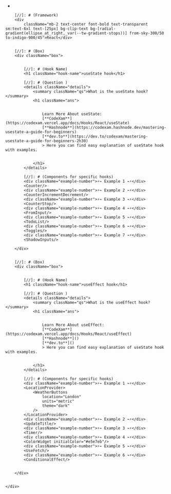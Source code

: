 






-




<div className="main-bg">
    <div className="flex-item">


        [//]: # (Framework)
        <div
            className="mb-2 text-center font-bold text-transparent sm:text-6xl text-[25px] bg-clip-text bg-[radial-gradient(ellipse_at_right,_var(--tw-gradient-stops))] from-sky-300/50 to-indigo-900/45">React</div>


        [//]: # (Box)
        <div className="box">


            [//]: # (Hook Name)
            <h1 className="hook-name">useState hook</h1>

            [//]: # (Question )
            <details className="details">
                <summary className="qs">What is the useState hook?</summary>
                <h1 className="ans">


                    Learn More About useState:
                    [**CodeXam**](https://codexam.vercel.app/docs/Hooks/React/useState)
                    [**Hashnode**](https://codexam.hashnode.dev/mastering-usestate-a-guide-for-beginners)
                    [**dev.to**](https://dev.to/codexam/mastering-usestate-a-guide-for-beginners-2h30)
                    > Here you can find easy explanation of useState hook with examples.


                </h1>
            </details>

            [//]: # (Components for specific hooks)
            <div className="example-number">⚡⌁ Example 1 ⌁⚡</div>
            <Counter/>
            <div className="example-number">⚡⌁ Example 2 ⌁⚡</div>
            <CounterIncrementDecrement/>
            <div className="example-number">⚡⌁ Example 3 ⌁⚡</div>
            <CounterStop/>
            <div className="example-number">⚡⌁ Example 4 ⌁⚡</div>
            <FromInput/>
            <div className="example-number">⚡⌁ Example 5 ⌁⚡</div>
            <TodoList/>
            <div className="example-number">⚡⌁ Example 6 ⌁⚡</div>
            <Toggles/>
            <div className="example-number">⚡⌁ Example 7 ⌁⚡</div>
            <ShadowInputs/>

        </div>


        [//]: # (Box)
        <div className="box">


            [//]: # (Hook Name)
            <h1 className="hook-name">useEffect hook</h1>

            [//]: # (Question )
            <details className="details">
                <summary className="qs">What is the useEffect hook?</summary>
                <h1 className="ans">


                    Learn More About useEffect:
                    [**CodeXam**](https://codexam.vercel.app/docs/Hooks/React/useEffect)
                    [**Hashnode**]()
                    [**dev.to**]()
                    > Here you can find easy explanation of useState hook with examples.


                </h1>
            </details>

            [//]: # (Components for specific hooks)
            <div className="example-number">⚡⌁ Example 1 ⌁⚡</div>
            <LocationProvider>
                <WeatherButtons
                    location="London"
                    units="metric"
                    theme="dark"
                />
            </LocationProvider>
            <div className="example-number">⚡⌁ Example 2 ⌁⚡</div>
            <UpdateTitle/>
            <div className="example-number">⚡⌁ Example 3 ⌁⚡</div>
            <Timer/>
            <div className="example-number">⚡⌁ Example 4 ⌁⚡</div>
            <ColorWidget initialColor="#e5e7eb"/>
            <div className="example-number">⚡⌁ Example 5 ⌁⚡</div>
            <UseFetch/>
            <div className="example-number">⚡⌁ Example 6 ⌁⚡</div>
            <ConditionalEffect/>


        </div>


    </div>

</div>

